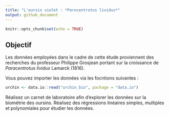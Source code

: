 ```yaml
---
title: "L'oursin violet : *Parocentrotus lividus*"
output: github_document
---
```


```r
knitr::opts_chunk$set(echo = TRUE)
```


## Objectif

Les données employées dans le cadre de cette étude proviennent des recherches du professeur Philippe Grosjean portant sur la croissance de *Paracentrotus lividus* Lamarck (1816).

Vous pouvez importer les données via les focntions suivantes :

```r
urchin <- data.io::read("urchin_bio", package = "data.io")
```


Réalisez un carnet de laboratoire afin d'explorer les données sur la biométrie des oursins. Réalisez des régressions linéaires simples, multiples et polynomiales pour étudier les données.
